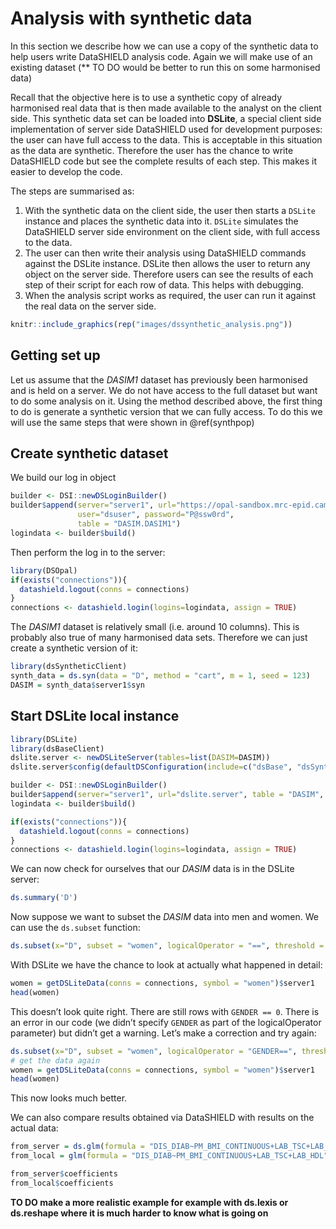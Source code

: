 # Analysis with synthetic data {#analysis}

In this section we describe how we can use a copy of the synthetic data to help users write DataSHIELD analysis code. Again we will make use of an existing dataset (** TO DO would be better to run this on some harmonised data)

Recall that the objective here is to use a synthetic copy of already harmonised real data that is then made available to the analyst on the client side. This synthetic data set can be loaded into **DSLite**, a special client side implementation of server side DataSHIELD used for development purposes: the user can have full access to the data. This is acceptable in this situation as the data are synthetic. Therefore the user has the chance to write DataSHIELD code but see the complete results of each step. This makes it easier to develop the code.

The steps are summarised as:

1. With the synthetic data on the client side, the user then starts a `DSLite` instance and places the synthetic data into it. `DSLite` simulates the DataSHIELD server side environment on the client side, with full access to the data.
2. The user can then write their analysis using DataSHIELD commands against the DSLite instance. DSLite then allows the user to return any object on the server side. Therefore users can see the results of each step of their script for each row of data. This helps with debugging.
3. When the analysis script works as required, the user can run it against the real data on the server side.

```r
knitr::include_graphics(rep("images/dssynthetic_analysis.png"))

```

## Getting set up

Let us assume that the *DASIM1* dataset has previously been harmonised and is held on a server. We do not have access to the full dataset but want to do some analysis on it. Using the method described above, the first thing to do is generate a synthetic version that we can fully access. To do this we will use the same steps that were shown in \@ref(synthpop)

## Create synthetic dataset

We build our log in object

```r
builder <- DSI::newDSLoginBuilder()
builder$append(server="server1", url="https://opal-sandbox.mrc-epid.cam.ac.uk",
               user="dsuser", password="P@ssw0rd", 
               table = "DASIM.DASIM1")
logindata <- builder$build()
```
Then perform the log in to the server:
```r
library(DSOpal)
if(exists("connections")){
  datashield.logout(conns = connections)
}
connections <- datashield.login(logins=logindata, assign = TRUE)
```

The *DASIM1* dataset is relatively small (i.e. around 10 columns). This is probably also true of many harmonised data sets.
Therefore we can just create a synthetic version of it:

```r
library(dsSyntheticClient)
synth_data = ds.syn(data = "D", method = "cart", m = 1, seed = 123)
DASIM = synth_data$server1$syn
```

## Start DSLite local instance

```r
library(DSLite)
library(dsBaseClient)
dslite.server <- newDSLiteServer(tables=list(DASIM=DASIM))
dslite.server$config(defaultDSConfiguration(include=c("dsBase", "dsSynthetic")))

builder <- DSI::newDSLoginBuilder()
builder$append(server="server1", url="dslite.server", table = "DASIM", driver = "DSLiteDriver")
logindata <- builder$build()

if(exists("connections")){
  datashield.logout(conns = connections)
}
connections <- datashield.login(logins=logindata, assign = TRUE)
```

We can now check for ourselves that our *DASIM* data is in the DSLite server:

```r
ds.summary('D')
```

Now suppose we want to subset the *DASIM* data into men and women. We can use the `ds.subset` function:
```r
ds.subset(x="D", subset = "women", logicalOperator = "==", threshold = 1)
```
With DSLite we have the chance to look at actually what happened in detail:
```r
women = getDSLiteData(conns = connections, symbol = "women")$server1
head(women)
```
This doesn't look quite right. There are still rows with `GENDER == 0`. There is an error in our code (we didn't specify `GENDER` as part of the logicalOperator parameter) but didn't get a warning. Let's make a correction and try again:
```r
ds.subset(x="D", subset = "women", logicalOperator = "GENDER==", threshold = 1)
# get the data again
women = getDSLiteData(conns = connections, symbol = "women")$server1
head(women)
```
This now looks much better.

We can also compare results obtained via DataSHIELD with results on the actual data:

```r
from_server = ds.glm(formula = "DIS_DIAB~PM_BMI_CONTINUOUS+LAB_TSC+LAB_HDL", data = "women", family = "binomial")
from_local = glm(formula = "DIS_DIAB~PM_BMI_CONTINUOUS+LAB_TSC+LAB_HDL", data = women, family = "binomial")

from_server$coefficients
from_local$coefficients
```

**TO DO make a more realistic example for example with ds.lexis or ds.reshape where it is much harder to know what is going on**